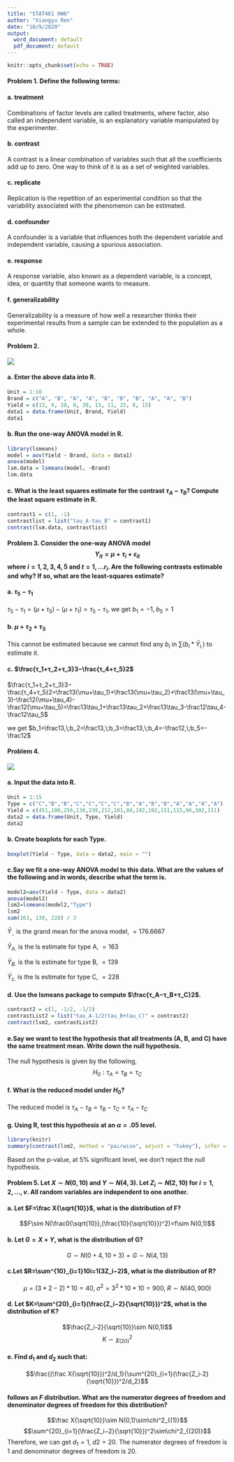 ```yaml
---
title: "STAT461 HW6"
author: "Xiangyu Ren"
date: "10/9/2020"
output:
  word_document: default
  pdf_document: default
---
```


```r
knitr::opts_chunk$set(echo = TRUE)
```

#### Problem 1. Define the following terms:

#### a. treatment
Combinations of factor levels are called treatments, where factor, also called an independent variable, is an explanatory variable manipulated by the experimenter.

#### b. contrast
A contrast is a linear combination of variables such that all the coefficients add up to zero. One way to think of it is as a set of weighted variables.

#### c. replicate
Replication is the repetition of an experimental condition so that the variability associated with the phenomenon can be estimated.

#### d. confounder
A confounder is a variable that influences both the dependent variable and independent variable, causing a spurious association.

#### e. response
A response variable, also known as a dependent variable, is a concept, idea, or quantity that someone wants to measure.

#### f. generalizability
Generalizability is a measure of how well a researcher thinks their experimental results from a sample can be extended to the population as a whole.

#### Problem 2. 
![](table_1.png)

#### a. Enter the above data into R.
```r
Unit = 1:10
Brand = c("A", "B", "A", "A", "B", "B", "B", "A", "A", "B") 
Yield = c(13, 9, 10, 8, 20, 13, 11, 25, 8, 15)
data1 = data.frame(Unit, Brand, Yield)
data1
```

#### b. Run the one-way ANOVA model in R.
```r
library(lsmeans)
model = aov(Yield ~ Brand, data = data1)
anova(model)
lsm.data = lsmeans(model, ~Brand)
lsm.data
```

#### c. What is the least squares estimate for the contrast $τ_A−τ_B$? Compute the least square estimate in R.
```r
contrast1 = c(1, -1)
contrastlist = list("tau_A-tau_B" = contrast1)
contrast(lsm.data, contrastlist)
```

#### Problem 3. Consider the one-way ANOVA model $$Y_{it}=\mu+\tau_i+\epsilon_{it}$$ where $i=1,2,3,4,5$ and $t=1,...r_i$. Are the following contrasts estimable and why? If so, what are the least-squares estimate?

#### a. $τ_5−τ_1$
$\tau_5-\tau_1=(\mu+\tau_5)-(\mu+\tau_1)=\tau_5-\tau_1$, we get $b_1=-1,\;b_5=1$

#### b. $μ+τ_2+τ_3$
This cannot be estimated because we cannot find any $b_i$ in $\sum (b_i*\bar Y_{i.})$ to estimate it.

#### c. $\frac{τ_1+τ_2+τ_3}3−\frac{τ_4+τ_5}2$
$\frac{τ_1+τ_2+τ_3}3−\frac{τ_4+τ_5}2=\frac13(\mu+\tau_1)+\frac13(\mu+\tau_2)+\frac13(\mu+\tau_3)-\frac12(\mu+\tau_4)-\frac12(\mu+\tau_5)=\frac13\tau_1+\frac13\tau_2+\frac13\tau_3-\frac12\tau_4-\frac12\tau_5$

we get $b_1=\frac13,\;b_2=\frac13,\;b_3=\frac13,\;b_4=-\frac12,\;b_5=-\frac12$

#### Problem 4. 
![](table_2.png)

#### a. Input the data into R.
```r
Unit = 1:15
Type = c("C","B","B","C","C","C","C","B","A","B","B","A","A","A","A") 
Yield = c(451,100,256,136,239,212,101,84,192,102,151,115,96,302,111) 
data2 = data.frame(Unit, Type, Yield)
data2
```

#### b. Create boxplots for each Type.
```r
boxplot(Yield ~ Type, data = data2, main = "")
```

#### c.Say we fit a one-way ANOVA model to this data. What are the values of the following and in words, describe what the term is.
```r
model2=aov(Yield ~ Type, data = data2) 
anova(model2)
lsm2=lsmeans(model2,"Type")
lsm2
sum(163, 139, 228) / 3
```
$\bar Y_{..}$ is the grand mean for the anova model, $=176.6667$

$\bar Y_{A.}$ is the ls estimate for type A, $=163$

$\bar Y_{B.}$ is the ls estimate for type B, $=139$

$\bar Y_{c.}$ is the ls estimate for type C, $=228$

#### d. Use the lsmeans package to compute $\frac{τ_A−τ_B+τ_C}2$.
```r
contrast2 = c(1, -1/2, -1/2)
contrastList2 = list("tau_A-1/2(tau_B+tau_C)" = contrast2) 
contrast(lsm2, contrastList2)
```

#### e.Say we want to test the hypothesis that all treatments (A, B, and C) have the same treatment mean. Write down the null hypothesis.
The null hypothesis is given by the following, $$H_0: \tau_A=\tau_B=\tau_C$$

#### f. What is the reduced model under $H_0$?
The reduced model is $\tau_A-\tau_B=\tau_B-\tau_C=\tau_A-\tau_C$

#### g. Using R, test this hypothesis at an $α=.05$ level.
```r
library(knitr)
summary(contrast(lsm2, method = "pairwise", adjust = "tukey"), infer = c(T, T), level = 0.95, side = "two-sided")
```
Based on the p-value, at 5% significant level, we don't reject the null hypothesis. 

#### Problem 5. Let $X\sim N(0,10)$ and $Y\sim N(4,3)$. Let $Z_i\sim N(2,10)$ for $i=1,2,...,v$. All random variables are independent to one another.

#### a. Let $F=\frac X{\sqrt{10}}$, what is the distribution of F?
$$F\sim N(\frac0{\sqrt{10}},(\frac{10}{\sqrt{10}})^2)=f\sim N(0,1)$$

#### b. Let $G=X+Y$, what is the distribution of G?
$$G\sim N(0+4,10+3)=G\sim N(4,13)$$

#### c.Let $R=\sum^{10}_{i=1}10i=1(3Z_i−2)$, what is the distribution of R?
$$\mu=(3*2-2)*10=40,\;\sigma^2=3^2*10*10=900,\;R\sim N(40,900)$$

#### d. Let $K=\sum^{20}_{i=1}(\frac{Z_i−2}{\sqrt{10}})^2$, what is the distribution of K?
$$\frac{Z_i-2}{\sqrt{10}}\sim N(0,1)$$
$$K\sim \chi^2_{(20)}$$

#### e. Find $d_1$ and $d_2$ such that: 
$$\frac{(\frac X{\sqrt{10}})^2/d_1}{\sum^{20}_{i=1}(\frac{Z_i-2}{\sqrt{10}})^2/d_2}$$

#### follows an $F$ distribution. What are the numerator degrees of freedom and denominator degrees of freedom for this distribution?
$$\frac X{\sqrt{10}}\sim N(0,1)\sim\chi^2_{(1)}$$
$$\sum^{20}_{i=1}(\frac{Z_i−2}{\sqrt{10}})^2\sim\chi^2_{(20)}$$
Therefore, we can get $d_1=1,\;d2=20$. The numerator degrees of freedom is 1 and denominator degrees of freedom is 20.

